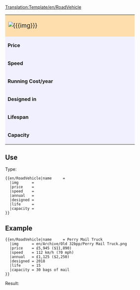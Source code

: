 <noinclude>[[Translation:Template/en/RoadVehicle]]</noinclude><noinclude></noinclude>
{| border="2" cellpadding="2" cellspacing="0" style="border: 1px #aaaaaa solid; border-collapse: collapse; margin-bottom:5px"
|-
| colspan="2" style="width: 400px; background: #ffdead; font-size: 120%;" | [[File:{{{img}}}]] '''{{{name}}}''' 
|-
| style="background: #f0f0ff;" | '''Price''' 
| style="background: #ffffff; width: 250px;" |{{{price}}} 
|-
| style="background: #f0f0ff;" | '''Speed''' 
| style="background: #ffffff;" | {{{speed}}}
|-
| style="background: #f0f0ff;" | '''Running Cost/year''' 
| style="background: #ffffff;" | {{{annual}}}
|-
| style="background: #f0f0ff;" | '''Designed in''' 
| style="background: #ffffff;" | {{{designed}}}
|-
| style="background: #f0f0ff;" | '''Lifespan''' 
| style="background: #ffffff;" | {{{life}}} years
|-
| style="background: #f0f0ff;" | '''Capacity''' 
| style="background: #ffffff;" | {{{capacity}}}
|}<noinclude>


==Use==
Type:
<pre>
{{en/RoadVehicle|name     = 
  |img      = 
  |price    =  
  |speed    = 
  |annual   = 
  |designed = 
  |life     = 
  |capacity = 
}}
</pre>
==Example==
<pre>
{{en/RoadVehicle|name     = Perry Mail Truck
  |img      = en/Archive/Old 32bpp/Perry Mail Truck.png
  |price    = £5,945 ($11,890) 
  |speed    = 112 km/h (70 mph)
  |annual   = £1,125 ($2,250)
  |designed = 2018
  |life     = 15
  |capacity = 30 bags of mail
}}
</pre>
Result:
{{en/RoadVehicle|name     = Perry Mail Truck
  |img      = en/Archive/Old 32bpp/Perry Mail Truck.png
  |price    = £5,945 ($11,890) 
  |speed    = 112 km/h (70 mph)
  |annual   = £1,125 ($2,250)
  |designed = 2018
  |life     = 15
  |capacity = 30 bags of mail
}}
</noinclude>